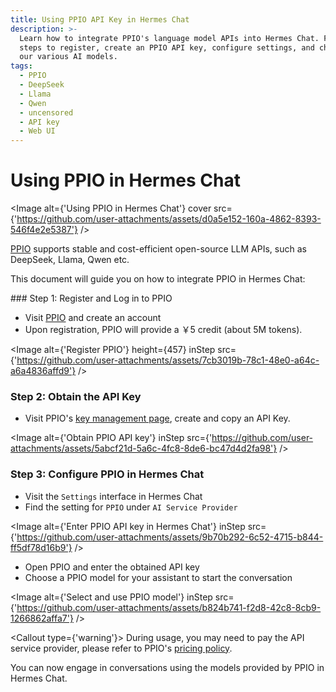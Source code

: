 ```yaml
---
title: Using PPIO API Key in Hermes Chat
description: >-
  Learn how to integrate PPIO's language model APIs into Hermes Chat. Follow the
  steps to register, create an PPIO API key, configure settings, and chat with
  our various AI models.
tags:
  - PPIO
  - DeepSeek
  - Llama
  - Qwen
  - uncensored
  - API key
  - Web UI
---
```


# Using PPIO in Hermes Chat

<Image alt={'Using PPIO in Hermes Chat'} cover src={'https://github.com/user-attachments/assets/d0a5e152-160a-4862-8393-546f4e2e5387'} />

[PPIO](https://ppinfra.com/user/register?invited_by=RQIMOC\&utm_source=hermes-chat) supports stable and cost-efficient open-source LLM APIs, such as DeepSeek, Llama, Qwen etc.

This document will guide you on how to integrate PPIO in Hermes Chat:

<Steps>
  ### Step 1: Register and Log in to PPIO

  - Visit [PPIO](https://ppinfra.com/user/register?invited_by=RQIMOC\&utm_source=hermes-chat) and create an account
  - Upon registration, PPIO will provide a ￥5 credit (about 5M tokens).

  <Image alt={'Register PPIO'} height={457} inStep src={'https://github.com/user-attachments/assets/7cb3019b-78c1-48e0-a64c-a6a4836affd9'} />

  ### Step 2: Obtain the API Key

  - Visit PPIO's [key management page](https://ppinfra.com/settings/key-management), create and copy an API Key.

  <Image alt={'Obtain PPIO API key'} inStep src={'https://github.com/user-attachments/assets/5abcf21d-5a6c-4fc8-8de6-bc47d4d2fa98'} />

  ### Step 3: Configure PPIO in Hermes Chat

  - Visit the `Settings` interface in Hermes Chat
  - Find the setting for `PPIO` under `AI Service Provider`

  <Image alt={'Enter PPIO API key in Hermes Chat'} inStep src={'https://github.com/user-attachments/assets/9b70b292-6c52-4715-b844-ff5df78d16b9'} />

  - Open PPIO and enter the obtained API key
  - Choose a PPIO model for your assistant to start the conversation

  <Image alt={'Select and use PPIO model'} inStep src={'https://github.com/user-attachments/assets/b824b741-f2d8-42c8-8cb9-1266862affa7'} />

  <Callout type={'warning'}>
    During usage, you may need to pay the API service provider, please refer to PPIO's [pricing
    policy](https://ppinfra.com/llm-api?utm_source=hermes-chat\&utm_medium=app_referral\&utm_campaign=model_provider).
  </Callout>
</Steps>

You can now engage in conversations using the models provided by PPIO in Hermes Chat.
